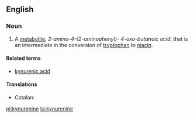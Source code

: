 ==English==
{{wikipedia}}

===Noun===
{{en-noun|s|-}}

# {{context|organic compound|lang=en}} A [[metabolite]], ''2-amino-4-(2-aminophenyl)- 4-oxo-butanoic acid'', that is an intermediate in the conversion of [[tryptophan]] to [[niacin]].

====Related terms====
* [[kynurenic acid]]

====Translations====
{{trans-top|metabolite}}
* Catalan: {{t-|ca|quinurenina|f}}
{{trans-mid}}
{{trans-bottom}}

[[pl:kynurenine]]
[[ta:kynurenine]]